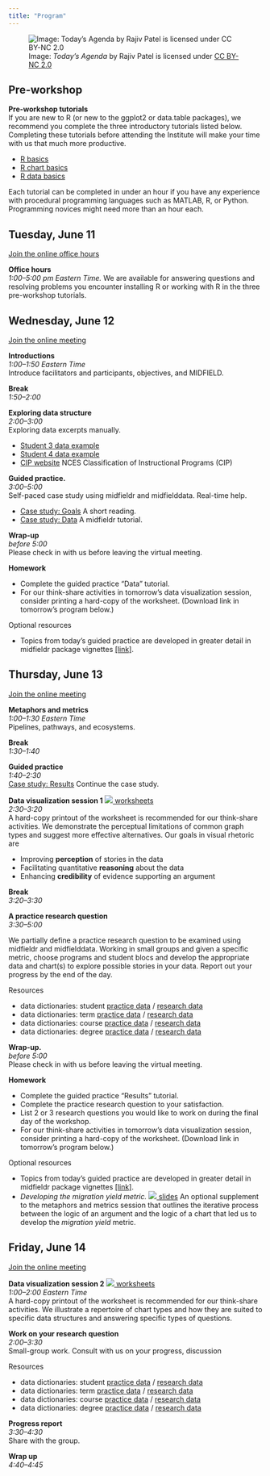 ```yaml
---
title: "Program"
---
```


![Image: *Today's Agenda* by Rajiv Patel is licensed under [CC BY-NC 2.0](https://creativecommons.org/licenses/by-nc/2.0/legalcode)](figures/agenda.png)




## Pre-workshop




**Pre-workshop tutorials**     
If you are new to R (or new to the ggplot2 or data.table packages), we recommend you complete the three introductory tutorials listed below. Completing these tutorials before attending the Institute will make your time with us that much more productive.

- [R basics](r-basics.html)   
- [R chart basics](chart-basics.html)
- [R data basics](data-basics.html)

Each tutorial can be completed in under an hour if you have any experience with procedural programming languages such as MATLAB, R, or Python. Programming novices might need more than an hour each. 






## Tuesday, June 11


[Join the online office hours](https://purdue-edu.zoom.us/j/98641259224?pwd=c3FIU2p0U0FKd1htMHVCcnJZWUJ3dz09)     


**Office hours**    
*1:00--5:00 pm Eastern Time.*  We are available for answering questions and resolving problems you encounter installing R or working with R in the three pre-workshop tutorials. 







## Wednesday, June 12

[Join the online meeting](https://purdue-edu.zoom.us/j/98641259224?pwd=c3FIU2p0U0FKd1htMHVCcnJZWUJ3dz09) 

**Introductions**    
*1:00--1:50 Eastern Time*    
Introduce facilitators and participants, objectives, and  MIDFIELD.  

**Break**    
*1:50--2:00*    

**Exploring data structure**        
*2:00--3:00*   
Exploring data excerpts manually.   

- [Student 3 data example](resources/Example3.pdf) 
- [Student 4 data example](resources/Example4.pdf)    
- [CIP website](https://nces.ed.gov/ipeds/cipcode/browse.aspx?y=55) NCES Classification of Instructional Programs (CIP) 

**Guided practice.**    
*3:00--5:00*    
Self-paced case study using midfieldr and midfielddata. Real-time help.

- [Case study: Goals](https://midfieldr.github.io/midfieldr/articles/art-001-case-goals.html) A short reading.   
- [Case study: Data](https://midfieldr.github.io/midfieldr/articles/art-002-case-data.html) A midfieldr tutorial. 



**Wrap-up**    
*before 5:00*    
Please check in with us before leaving the virtual meeting.



**Homework**

- Complete the guided practice "Data" tutorial. 
- For our think-share activities in tomorrow's data visualization session, consider printing a hard-copy of the worksheet. (Download link in tomorrow's program below.)

[Optional resources]{.important} 

- Topics from today's guided practice are developed in greater detail in midfieldr package vignettes  [[link]](https://midfieldr.github.io/midfieldr/articles/).





## Thursday, June 13

[Join the online meeting](https://purdue-edu.zoom.us/j/98641259224?pwd=c3FIU2p0U0FKd1htMHVCcnJZWUJ3dz09) 

**Metaphors and metrics**  
*1:00--1:30 Eastern Time*  
Pipelines, pathways, and ecosystems.  

 

**Break**    
*1:30--1:40*  

**Guided practice**  
*1:40--2:30*  
[Case study: Results](https://midfieldr.github.io/midfieldr/articles/art-003-case-results.html) Continue the case study.  

**Data visualization session 1** [![](resources/download-icon.png) worksheets](resources/2024-effective-charts-handout.pdf)    
*2:30--3:20*  
A hard-copy printout of the worksheet is recommended for our think-share activities. We demonstrate the perceptual limitations of common graph types and suggest more effective alternatives. Our goals in visual rhetoric are  
  
- Improving **perception** of stories in the data
- Facilitating quantitative **reasoning** about the data
- Enhancing **credibility** of evidence supporting an argument
 
 **Break**    
*3:20--3:30* 

**A practice research question**  
*3:30--5:00*  

We partially define a practice research question to be examined using midfieldr and midfielddata. Working in small groups and given a specific metric, choose programs and student blocs and develop the appropriate  data and chart(s) to explore possible stories in your data. Report out your progress by the end of the day. 

[Resources]{.important} 

- data dictionaries: student [practice data](https://midfieldr.github.io/midfielddata/reference/student.html) /  [research data](resources/research-variables-student.pdf)  
- data dictionaries: term [practice data](https://midfieldr.github.io/midfielddata/reference/term.html) /  [research data](resources/research-variables-term.pdf)  
- data dictionaries: course [practice data](https://midfieldr.github.io/midfielddata/reference/course.html) /  [research data](resources/research-variables-course.pdf)  
- data dictionaries: degree [practice data](https://midfieldr.github.io/midfielddata/reference/degree.html) /  [research data](resources/research-variables-degree.pdf)  

**Wrap-up.**  
*before 5:00*  
Please check in with us before leaving the virtual meeting.

**Homework**

- Complete the guided practice "Results" tutorial. 
- Complete the practice research question to your satisfaction. 
- List 2 or 3 research questions you would like to work on during the final day of the workshop.
- For our think-share activities in tomorrow's data visualization session, consider printing a hard-copy of the worksheet. (Download link in tomorrow's program below.)

[Optional resources]{.important} 

- Topics from today's guided practice are developed in greater detail in midfieldr package vignettes  [[link]](https://midfieldr.github.io/midfieldr/articles/).
- *Developing the migration yield metric.* [![](resources/download-icon.png) slides  ](resources/Finding-the-migration-yield-metric.pdf) An optional supplement to the metaphors and metrics session that outlines the iterative process between the logic of an argument and the logic of a chart that led us to develop the *migration yield* metric. 


## Friday, June 14

[Join the online meeting](https://purdue-edu.zoom.us/j/98641259224?pwd=c3FIU2p0U0FKd1htMHVCcnJZWUJ3dz09) 

**Data visualization session 2** [![](resources/download-icon.png) worksheets](resources/2024-chart-repertoire-handout.pdf)    
*1:00--2:00 Eastern Time*    
A hard-copy printout of the worksheet is recommended for our think-share activities. We illustrate a repertoire of chart types and how they are suited to specific data structures and answering specific types of questions. 




**Work on your research question**    
<!-- [![](resources/download-icon.png) suggested goals](resources/2024-draft-a-research-question.pdf)     -->
*2:00--3:30*    
Small-group work. Consult with us on your progress, discussion 

[Resources]{.important} 

- data dictionaries: student [practice data](https://midfieldr.github.io/midfielddata/reference/student.html) /  [research data](resources/research-variables-student.pdf)  
- data dictionaries: term [practice data](https://midfieldr.github.io/midfielddata/reference/term.html) /  [research data](resources/research-variables-term.pdf)  
- data dictionaries: course [practice data](https://midfieldr.github.io/midfielddata/reference/course.html) /  [research data](resources/research-variables-course.pdf)  
- data dictionaries: degree [practice data](https://midfieldr.github.io/midfielddata/reference/degree.html) /  [research data](resources/research-variables-degree.pdf)  






**Progress report**    
*3:30--4:30*    
Share with the group. 




**Wrap up**    
<!-- [![](resources/download-icon.png) slides](resources/day-3-wrapup-slides.pdf)     -->
*4:40--4:45*  
